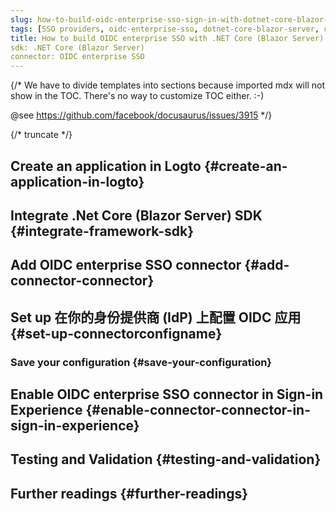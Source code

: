 ```yaml
---
slug: how-to-build-oidc-enterprise-sso-sign-in-with-dotnet-core-blazor-server-and-logto
tags: [SSO providers, oidc-enterprise-sso, dotnet-core-blazor-server, c#, SAML authentication, enterprise login, SSO login]
title: How to build OIDC enterprise SSO with .NET Core (Blazor Server)
sdk: .NET Core (Blazor Server)
connector: OIDC enterprise SSO
---
```


{/*
  We have to divide templates into sections because imported mdx will not show in the TOC.
  There's no way to customize TOC either. :-)

  @see https://github.com/facebook/docusaurus/issues/3915
*/}




{/* truncate */}

<Intro connector={connector} sdk=".NET Core (Blazor Server)" link="https://learn.microsoft.com/en-us/aspnet/core/blazor/hosting-models?view=aspnetcore-9.0#blazor-server" />

## Create an application in Logto \{#create-an-application-in-logto}

<CreateApplication type="传统网页" framework=".Net Core (Blazor Server)" />

## Integrate .Net Core (Blazor Server) SDK \{#integrate-framework-sdk}

<IntegrateSdk />

## Add OIDC enterprise SSO connector \{#add-connector-connector}

<AddSsoConnector framework=".Net Core (Blazor Server)" />

## Set up 在你的身份提供商 (IdP) 上配置 OIDC 应用 \{#set-up-connectorconfigname}

<ConnectorGuide />

### Save your configuration \{#save-your-configuration}

<SaveYourConfiguration connector={connector} />

## Enable OIDC enterprise SSO connector in Sign-in Experience \{#enable-connector-connector-in-sign-in-experience}

<EnableSsoConnector />

## Testing and Validation \{#testing-and-validation}

<TestingAndValidation connector={connector} sdk=".NET Core (Blazor Server)" />

## Further readings \{#further-readings}

<FurtherReadings />
